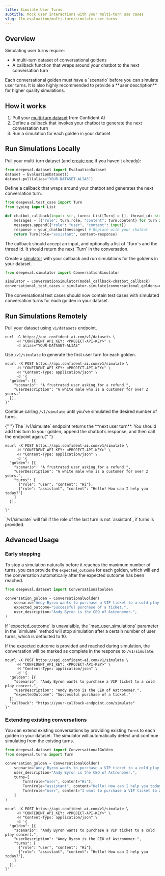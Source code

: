 ```yaml
---
title: Simulate User Turns
subtitle: Mock user interactions with your multi-turn use cases
slug: llm-evaluation/multi-turn/simulate-user-turns
---
```


## Overview

Simulating user turns require:

- A multi-turn dataset of conversational goldens
- A callback function that wraps around your chatbot to the next conversation turn

<Note>
  Each conversational golden must have a `scenario` before you can simulate user
  turns. It is also highly recommended to provide a **user description** for
  higher quality simulations.
</Note>

## How it works

1. Pull your [multi-turn dataset](/llm-evaluation/dataset-management/create-goldens) from Confident AI
2. Define a callback that invokes your chatbot to generate the next conversation turn
3. Run a simulation for each golden in your dataset

## Run Simulations Locally

<Steps>
<Step title="Pull dataset">

Pull your multi-turn dataset (and [create one](/llm-evaluation/dataset-management/create-goldens) if you haven’t already):

```python main.py
from deepeval.dataset import EvaluationDataset
dataset = EvaluationDataset()
dataset.pull(alias="YOUR-DATASET-ALIAS")
```

</Step>
<Step title="Define callback">

Define a callback that wraps around your chatbot and generates the next conversation turn.

```python callback.py
from deepeval.test_case import Turn
from typing import List

def chatbot_callback(input: str, turns: List[Turn] = [], thread_id: str) -> Turn:
    messages = [{"role": turn.role, "content": turn.content} for turn in turns]
    messages.append({"role": "user", "content": input})
    response = your_chatbot(messages) # Replace with your chatbot
    return Turn(role="assistant", content=response)
```

<Info>
  The callback should accept an input, and optionally a list of `Turn`s and the
  thread id. It should return the next `Turn` in the conversation.
</Info>

</Step>
<Step title="Run simulation">

Create a [simulator](https://deepeval.com/docs/conversation-simulator) with your callback and run simulations for the goldens in your dataset.

```python main.py
from deepeval.simulator import ConversationSimulator

simulator = ConversationSimulator(model_callback=chatbot_callback)
conversational_test_cases = simulator.simulate(conversational_goldens=dataset.conversational_goldens)
```

<Success>
  The conversational test cases should now contain test cases with simulated
  conversation turns for each golden in your dataset.
</Success>

</Step>

</Steps>

## Run Simulations Remotely

<Steps>
<Step title="Pull dataset">

Pull your dataset using `v1/datasets` endpoint.

```curl
curl -G https://api.confident-ai.com/v1/datasets \
     -H "CONFIDENT_API_KEY: <PROJECT-API-KEY>" \
     -d alias="YOUR-DATASET-ALIAS"
```

</Step>

<Step title="Simulate first user turn">

Use `/v1/simulate` to generate the first user turn for each golden.

```curl
mcurl -X POST https://api.confident-ai.com/v1/simulate \
     -H "CONFIDENT_API_KEY: <PROJECT-API-KEY>" \
     -H "Content-Type: application/json" \
     -d '{
  "golden": [{
    "scenario": "A frustrated user asking for a refund.",
    "userDescription": "A white male who is a customer for over 2 years."
  }],
}'
```

</Step>

<Step title="Simulate remaining turns">

Continue calling `/v1/simulate` until you’ve simulated the desired number of turns.

<Note>
  {" "}
  The `/v1/simulate` endpoint returns the **next user turn**. You should add this
  turn to your golden, append the chatbot’s response, and then call the endpoint
  again.{" "}
</Note>

```curl
mcurl -X POST https://api.confident-ai.com/v1/simulate \
     -H "CONFIDENT_API_KEY: <PROJECT-API-KEY>" \
     -H "Content-Type: application/json" \
     -d '{
  "golden": [{
    "scenario": "A frustrated user asking for a refund.",
    "userDescription": "A white male who is a customer for over 2 years.",
    "turns": [
      {"role": "user", "content": "Hi"},
      {"role": "assistant", "content": "Hello! How can I help you today?"}
    ]
  }],

}'

```

<Warning>
  `/v1/simulate` will fail if the role of the last turn is not `assistant`, if
  turns is provided.
</Warning>

</Step>

</Steps>

## Advanced Usage

### Early stopping

To stop a simulation naturally before it reaches the maximum number of turns, you can provide the `expected_outcome` for each golden, which will end the conversation automatically after the expected outcome has been reached.

<Tabs>

<Tab title="Python">

```python
from deepeval.dataset import ConversationalGolden

conversation_golden = ConversationalGolden(
    scenario="Andy Byron wants to purchase a VIP ticket to a cold play concert.",
    expected_outcome="Successful purchase of a ticket.",
    user_description="Andy Byron is the CEO of Astronomer.",
)
```

<Note>
  If `expected_outcome` is unavalaible, the `max_user_simulations` parameter in
  the `simluate` method will stop simulation after a certain number of user
  turns, which is defaulted to 10.
</Note>

</Tab>

<Tab title="cURL">

If the expected outcome is provided and reached during simulation, the
conversation will be marked as complete in the response to `/v1/simulate`.

```curl
mcurl -X POST https://api.confident-ai.com/v1/simulate \
     -H "CONFIDENT_API_KEY: <PROJECT-API-KEY>" \
     -H "Content-Type: application/json" \
     -d '{
  "golden": [{
    "scenario": "Andy Byron wants to purchase a VIP ticket to a cold play concert.",
    "userDescription": "Andy Byron is the CEO of Astronomer.",
    "expectedOutcome": "Successful purchase of a ticket."
  }],
  "callback": "https://your-callback-endpoint.com/simulate"
}'
```

</Tab>

</Tabs>

### Extending existing conversations

You can extend existing conversations by providing existing `Turn`s to each golden in your dataset. The simulator will automatically detect and continue simulating from the existing turns.

<Tabs>

<Tab title="Python">

```python
from deepeval.dataset import ConversationalGolden
from deepeval.turns import Turn

conversation_golden = ConversationalGolden(
    scenario="Andy Byron wants to purchase a VIP ticket to a cold play concert.",
    user_description="Andy Byron is the CEO of Astronomer.",
    turns=[
        Turn(role="user", content="Hi"),
        Turn(role="assistant", content="Hello! How can I help you today?"),
        Turn(role="user", content="I want to purchase a VIP ticket to a cold play concert."),
    ]
)
```

</Tab>

<Tab title="cURL">

```curl
mcurl -X POST https://api.confident-ai.com/v1/simulate \
     -H "CONFIDENT_API_KEY: <PROJECT-API-KEY>" \
     -H "Content-Type: application/json" \
     -d '{
  "golden": [{
    "scenario": "Andy Byron wants to purchase a VIP ticket to a cold play concert.",
    "userDescription": "Andy Byron is the CEO of Astronomer.",
    "turns": [
      {"role": "user", "content": "Hi"},
      {"role": "assistant", "content": "Hello! How can I help you today?"},
    ]
  }],
}'
```

</Tab>

</Tabs>
